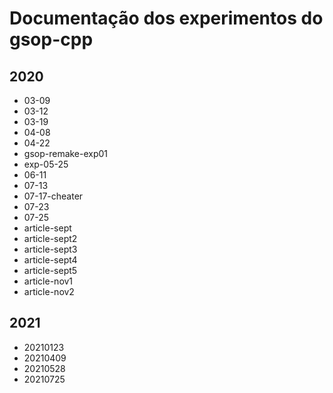 
# Documentação dos experimentos do gsop-cpp

## 2020

- <Link href="/2020/03-09">03-09</Link>

- <Link href="/2020/03-12">03-12</Link>

- <Link href="/2020/03-19">03-19</Link>

- <Link href="/2020/04-08">04-08</Link>

- <Link href="/2020/04-22">04-22</Link>

- <Link href="/2020/gsop-remake-exp01">gsop-remake-exp01</Link>

- <Link href="/2020/exp-05-25">exp-05-25</Link>

- <Link href="/2020/06-11">06-11</Link>

- <Link href="/2020/07-13">07-13</Link>

- <Link href="/2020/07-17-cheater">07-17-cheater</Link>

- <Link href="/2020/07-23">07-23</Link>

- <Link href="/2020/07-25">07-25</Link>

- <Link href="/2020/article-sept">article-sept</Link>

- <Link href="/2020/article-sept2">article-sept2</Link>

- <Link href="/2020/article-sept3">article-sept3</Link>

- <Link href="/2020/article-sept4">article-sept4</Link>

- <Link href="/2020/article-sept5">article-sept5</Link>

- <Link href="/2020/article-nov1">article-nov1</Link>

- <Link href="/2020/article-nov2">article-nov2</Link>

## 2021

- <Link href="/2021/20210123">20210123</Link>

- <Link href="/2021/20210409">20210409</Link>

- <Link href="/2021/20210528">20210528</Link>

- <Link href="/2021/20210725">20210725</Link>
